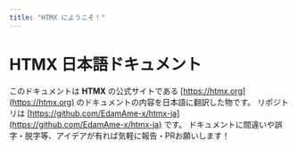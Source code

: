 ```yaml
---
title: "HTMX にようこそ！"
---
```

# HTMX 日本語ドキュメント

このドキュメントは **HTMX** の公式サイトである [https://htmx.org](https://htmx.org) のドキュメントの内容を日本語に翻訳した物です。
リポジトリは [https://github.com/EdamAme-x/htmx-ja](https://github.com/EdamAme-x/htmx-ja) です。
ドキュメントに間違いや誤字・脱字等、アイデアが有れば気軽に報告・PRお願いします！